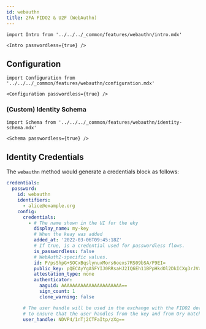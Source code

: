 ```yaml
---
id: webauthn
title: 2FA FIDO2 & U2F (WebAuthn)
---
```


```mdx-code-block
import Intro from '../../../_common/features/webauthn/intro.mdx'

<Intro passwordless={true} />
```

## Configuration

```mdx-code-block
import Configuration from '../../../_common/features/webauthn/configuration.mdx'

<Configuration passwordless={true} />
```

### (Custom) Identity Schema

```mdx-code-block
import Schema from '../../../_common/features/webauthn/identity-schema.mdx'

<Schema passwordless={true} />
```

## Identity Credentials

The `webauthn` method would generate a credentials block as follows:

```yaml
credentials:
  password:
    id: webauthn
    identifiers:
      - alice@example.org
    config:
      credentials:
        - # The name shown in the UI for the eky
          display_name: my-key
          # When the keay was added
          added_at: '2022-03-06T09:45:18Z'
          # If true, is a credential used for passwordless flows.
          is_passwordless: false
          # WebAuth2-specific values.
          id: P/psShpG+SOCxBqslynuxMors6oexs7RS09bSA/F9EI=
          public_key: pQECAyYgASFYIJ0RRsaHJ2IQ6Eh11BPpHkdOl2DkICXg3rJVxSHQAsklIlgga0Tt2PqLlg/baAl20Y64JCllE71jDG+XzHfN6FT/S9I=
          attestation_type: none
          authenticator:
            aaguid: AAAAAAAAAAAAAAAAAAAAAA==
            sign_count: 1
            clone_warning: false

      # The user handle will be used in the exchange with the FIDO2 device
      # to ensure that the user handles from the key and from Ory match.
      user_handle: NDVP4/1nTj2CTFaItp/zXg==
```

